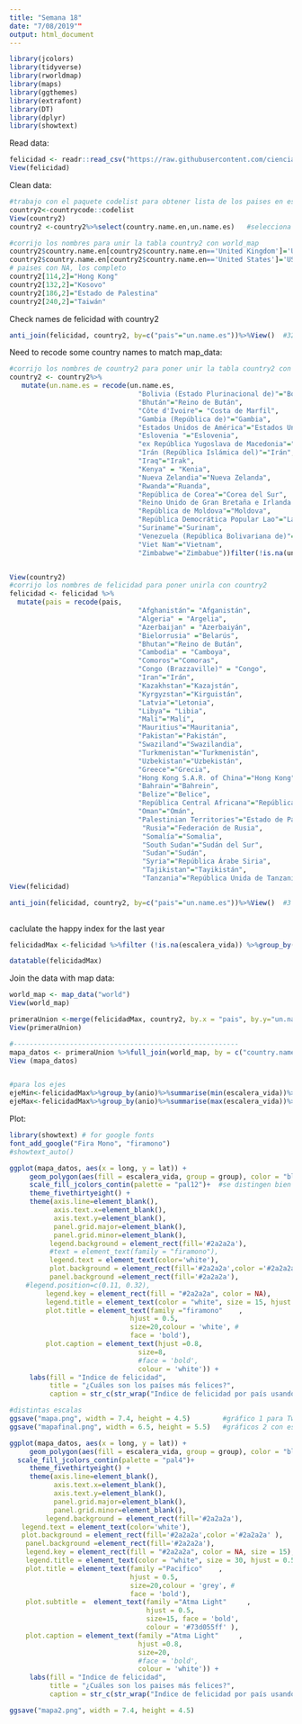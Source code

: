 ---
title: "Semana 18"
date: "7/08/2019""
output: html_document
---

```{r}
library(jcolors)
library(tidyverse)
library(rworldmap)
library(maps)
library(ggthemes)
library(extrafont)
library(DT)
library(dplyr)
library(showtext) 
```

Read data:

```{r}
felicidad <- readr::read_csv("https://raw.githubusercontent.com/cienciadedatos/datos-de-miercoles/master/datos/2019/2019-08-07/felicidad.csv")
View(felicidad)
```

Clean data:

```{r}

#trabajo con el paquete codelist para obtener lista de los paises en español
country2<-countrycode::codelist
View(country2)
country2 <-country2%>%select(country.name.en,un.name.es)   #selecciona el código y el nombre del país

#corrijo los nombres para unir la tabla country2 con world_map	
country2$country.name.en[country2$country.name.en=='United Kingdom']='UK'
country2$country.name.en[country2$country.name.en=='United States']='USA'
# paises con NA, los completo
country2[114,2]="Hong Kong"
country2[132,2]="Kosovo"
country2[186,2]="Estado de Palestina"
country2[240,2]="Taiwán"

```

Check names de felicidad with country2

```{r}

anti_join(felicidad, country2, by=c("pais"="un.name.es"))%>%View()  #32 países

```


Need to recode some country names to match map_data:

```{r}
#corrijo los nombres de country2 para poner unir la tabla country2 con felicidad
country2 <- country2%>%
   mutate(un.name.es = recode(un.name.es,
                                "Bolivia (Estado Plurinacional de)"="Bolivia",
                                "Bhután"="Reino de Bután",
                                "Côte d'Ivoire"= "Costa de Marfil", 
                                "Gambia (República de)"="Gambia",
                                "Estados Unidos de América"="Estados Unidos",
                                "Eslovenia "="Eslovenia",
                                "ex República Yugoslava de Macedonia"="Macedonia",
                                "Irán (República Islámica del)"="Irán",
                                "Iraq"="Irak",
                                "Kenya" = "Kenia",
                                "Nueva Zelandia"="Nueva Zelanda",
                                "Rwanda"="Ruanda",
                                "República de Corea"="Corea del Sur",
                                "Reino Unido de Gran Bretaña e Irlanda del Norte"="Reino Unido",
                                "República de Moldova"="Moldova",
                                "República Democrática Popular Lao"="Laos",
                                "Suriname"="Surinam",
                                "Venezuela (República Bolivariana de)"="Venezuela",
                                "Viet Nam"="Vietnam",
                                "Zimbabwe"="Zimbabue"))filter(!is.na(un.name.es))%>%View()


View(country2)
#corrijo los nombres de felicidad para poner unirla con country2 
felicidad <- felicidad %>%
  mutate(pais = recode(pais,
                                "Afghanistán"= "Afganistán",  
                                "Algeria" = "Argelia",
                                "Azerbaijan" = "Azerbaiyán",
                                "Bielorrusia" ="Belarús",
                                "Bhutan"="Reino de Bután",
                                "Cambodia" = "Camboya",
                                "Comoros"="Comoras", 
                                "Congo (Brazzaville)" = "Congo",
                                "Iran"="Irán",
                                "Kazakhstan"="Kazajstán",
                                "Kyrgyzstan"="Kirguistán",
                                "Latvia"="Letonia",
                                "Libya"= "Libia",
                                "Mali"="Malí",
                                "Mauritius"="Mauritania",
                                "Pakistan"="Pakistán",
                                "Swaziland"="Swazilandia",
                                "Turkmenistan"="Turkmenistán",
                                "Uzbekistan"="Uzbekistán",
                                "Greece"="Grecia",
                                "Hong Kong S.A.R. of China"="Hong Kong",
                                "Bahrain"="Bahrein",
                                "Belize"="Belice",
                                "República Central Africana"="República Centroafricana",
                                "Oman"="Omán",
                                "Palestinian Territories"="Estado de Palestina",
                                 "Rusia"="Federación de Rusia",
                                 "Somalía"="Somalia",
                                 "South Sudan"="Sudán del Sur",
                                 "Sudan"="Sudán",
                                 "Syria"="República Árabe Siria",
                                 "Tajikistan"="Tayikistán",
                                 "Tanzania"="República Unida de Tanzanía"))
View(felicidad) 

anti_join(felicidad, country2, by=c("pais"="un.name.es"))%>%View()  #3 países:Congo (Kinshasa),North Cyprus y Somaliland region, estos 3 paises están en la tabla principal pero no en country2, así que no los puedo matchear.
                              
```


caclulate the happy index for the last year
```{r}
felicidadMax <-felicidad %>%filter (!is.na(escalera_vida)) %>%group_by(pais)%>% filter(anio==max(felicidad$anio))%>% select(pais, anio,escalera_vida)%>% mutate(escalera_vida = round(escalera_vida,3))

datatable(felicidadMax)
```


Join the data with map data:

```{r}


world_map <- map_data("world")
View(world_map)

primeraUnion <-merge(felicidadMax, country2, by.x = "pais", by.y="un.name.es")
View(primeraUnion)

#--------------------------------------------------------
mapa_datos <- primeraUnion %>%full_join(world_map, by = c("country.name.en"="region" )) 
View (mapa_datos)


#para los ejes
ejeMin<-felicidadMax%>%group_by(anio)%>%summarise(min(escalera_vida))%>%View()
ejeMax<-felicidadMax%>%group_by(anio)%>%summarise(max(escalera_vida))%>%View()

```


Plot:

```{r}
library(showtext) # for google fonts
font_add_google("Fira Mono", "firamono")
#showtext_auto()

ggplot(mapa_datos, aes(x = long, y = lat)) +
     geom_polygon(aes(fill = escalera_vida, group = group), color = "black", size = 0.2) +
     scale_fill_jcolors_contin(palette = "pal12")+  #se distingen bien los colores
     theme_fivethirtyeight() + 
     theme(axis.line=element_blank(),
           axis.text.x=element_blank(),
           axis.text.y=element_blank(),
           panel.grid.major=element_blank(),
           panel.grid.minor=element_blank(),
          legend.background = element_rect(fill='#2a2a2a'),
          #text = element_text(family = "firamono"),
          legend.text = element_text(color='white'),
          plot.background = element_rect(fill='#2a2a2a',color ='#2a2a2a' ),
          panel.background =element_rect(fill='#2a2a2a'),
    #legend.position=c(0.11, 0.32),
         legend.key = element_rect(fill = "#2a2a2a", color = NA),
         legend.title = element_text(color = "white", size = 15, hjust = 0.5),
         plot.title = element_text(family ="firamono"    ,
                              hjust = 0.5,
                              size=20,colour = 'white', #
                              face = 'bold'),
         plot.caption = element_text(hjust =0.8,
                                size=8,
                                #face = 'bold',
                                colour = 'white')) +
     labs(fill = "Indice de felicidad",
          title = "¿Cuáles son los países más felices?",
          caption = str_c(str_wrap("Indice de felicidad por país usando los datos más recientes para cada país.\ Los colores en tonalidad amarilla tienen valores cercanos a la media. Los paises en naranja tienen un mayor índice  de felicidad, mientras que los países en azul tienen un índice menos favorable.\ El color gris indica datos faltantes.", width = 120),"\nData Source: https://worldhappiness.report/\nVisualización: @PatriLoto")) 

#distintas escalas
ggsave("mapa.png", width = 7.4, height = 4.5)        #gráfico 1 para Twitter
ggsave("mapafinal.png", width = 6.5, height = 5.5)   #gráficos 2 con escala mejorada


```

```{r}

ggplot(mapa_datos, aes(x = long, y = lat)) +
     geom_polygon(aes(fill = escalera_vida, group = group), color = "black", size = 0.2) +
  scale_fill_jcolors_contin(palette = "pal4")+
     theme_fivethirtyeight() + 
     theme(axis.line=element_blank(),
           axis.text.x=element_blank(),
           axis.text.y=element_blank(),
           panel.grid.major=element_blank(),
           panel.grid.minor=element_blank(),
         legend.background = element_rect(fill='#2a2a2a'),
   legend.text = element_text(color='white'),
   plot.background = element_rect(fill='#2a2a2a',color ='#2a2a2a' ),
    panel.background =element_rect(fill='#2a2a2a'),
    legend.key = element_rect(fill = "#2a2a2a", color = NA, size = 15),
    legend.title = element_text(color = "white", size = 30, hjust = 0.5),
    plot.title = element_text(family ="Pacifico"    ,
                              hjust = 0.5,
                              size=20,colour = 'grey', #
                              face = 'bold'),
    plot.subtitle =  element_text(family ="Atma Light"     ,
                                  hjust = 0.5,
                                  size=15, face = 'bold',
                                  colour = '#73d055ff' ),
    plot.caption = element_text(family ="Atma Light"     ,
                                hjust =0.8,
                                size=20,
                                #face = 'bold',
                                colour = 'white')) +
     labs(fill = "Indice de felicidad",
          title = "¿Cuáles son los paises más felices?",
          caption = str_c(str_wrap("Indice de felicidad por país usando los datos más recientes para cada país. Los paises que presentan colores más claros tienen un índice mayor de felicidad, mientras que los países en azul tienen un índice menos favorable. El color gris indica datos faltantes.", width = 120),"\ Data Source: https://worldhappiness.report/\nVisualización: @PatriLoto")) 

ggsave("mapa2.png", width = 7.4, height = 4.5)

```

